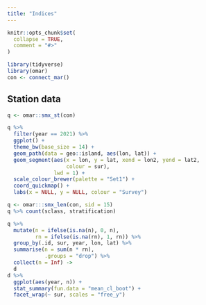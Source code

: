```yaml
---
title: "Indices"
---
```


```r
knitr::opts_chunk$set(
  collapse = TRUE,
  comment = "#>"
)
```

```r
library(tidyverse)
library(omar)
con <- connect_mar()
```

## Station data

```r
q <- omar::smx_st(con)
```

```r
q %>% 
  filter(year == 2021) %>% 
  ggplot() +
  theme_bw(base_size = 14) +
  geom_path(data = geo::island, aes(lon, lat)) +
  geom_segment(aes(x = lon, y = lat, xend = lon2, yend = lat2,
                   colour = sur),
               lwd = 1) +
  scale_colour_brewer(palette = "Set1") +
  coord_quickmap() +
  labs(x = NULL, y = NULL, colour = "Survey")
```

```r
q <- omar:::smx_len(con, sid = 15)
q %>% count(sclass, stratification)
```

```r
q %>% 
  mutate(n = ifelse(is.na(n), 0, n),
         rn = ifelse(is.na(rn), 1, rn)) %>% 
  group_by(.id, sur, year, lon, lat) %>% 
  summarise(n = sum(n * rn),
            .groups = "drop") %>% 
  collect(n = Inf) ->
  d
d %>% 
  ggplot(aes(year, n)) +
  stat_summary(fun.data = "mean_cl_boot") +
  facet_wrap(~ sur, scales = "free_y")
```

